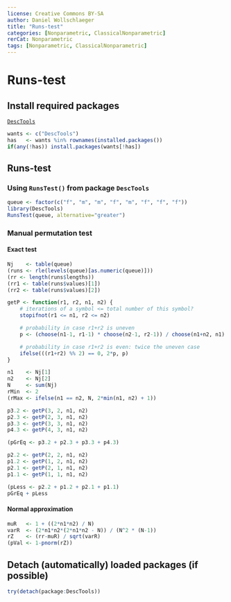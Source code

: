 ---
license: Creative Commons BY-SA
author: Daniel Wollschlaeger
title: "Runs-test"
categories: [Nonparametric, ClassicalNonparametric]
rerCat: Nonparametric
tags: [Nonparametric, ClassicalNonparametric]
---

Runs-test
=========================

Install required packages
-------------------------

[`DescTools`](https://cran.r-project.org/package=DescTools)

```{r}
wants <- c("DescTools")
has   <- wants %in% rownames(installed.packages())
if(any(!has)) install.packages(wants[!has])
```

Runs-test
-------------------------

### Using `RunsTest()` from package `DescTools`

```{r}
queue <- factor(c("f", "m", "m", "f", "m", "f", "f", "f"))
library(DescTools)
RunsTest(queue, alternative="greater")
```

### Manual permutation test

#### Exact test

```{r}
Nj    <- table(queue)
(runs <- rle(levels(queue)[as.numeric(queue)]))
(rr <- length(runs$lengths))
(rr1 <- table(runs$values)[1])
(rr2 <- table(runs$values)[2])
```

```{r}
getP <- function(r1, r2, n1, n2) {
    # iterations of a symbol <= total number of this symbol?
    stopifnot(r1 <= n1, r2 <= n2)

    # probability in case r1+r2 is uneven
    p <- (choose(n1-1, r1-1) * choose(n2-1, r2-1)) / choose(n1+n2, n1)

    # probability in case r1+r2 is even: twice the uneven case
    ifelse(((r1+r2) %% 2) == 0, 2*p, p)
}
```

```{r}
n1    <- Nj[1]
n2    <- Nj[2]
N     <- sum(Nj)
rMin  <- 2
(rMax <- ifelse(n1 == n2, N, 2*min(n1, n2) + 1))
```

```{r}
p3.2 <- getP(3, 2, n1, n2)
p2.3 <- getP(2, 3, n1, n2)
p3.3 <- getP(3, 3, n1, n2)
p4.3 <- getP(4, 3, n1, n2)
```
```{r}
(pGrEq <- p3.2 + p2.3 + p3.3 + p4.3)
```

```{r}
p2.2 <- getP(2, 2, n1, n2)
p1.2 <- getP(1, 2, n1, n2)
p2.1 <- getP(2, 1, n1, n2)
p1.1 <- getP(1, 1, n1, n2)
```

```{r}
(pLess <- p2.2 + p1.2 + p2.1 + p1.1)
pGrEq + pLess
```

#### Normal approximation

```{r}
muR   <- 1 + ((2*n1*n2) / N)
varR  <- (2*n1*n2*(2*n1*n2 - N)) / (N^2 * (N-1))
rZ    <- (rr-muR) / sqrt(varR)
(pVal <- 1-pnorm(rZ))
```

Detach (automatically) loaded packages (if possible)
-------------------------

```{r}
try(detach(package:DescTools))
```
